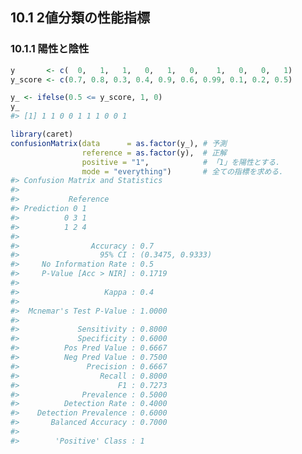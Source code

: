 ## 10.1 2値分類の性能指標

### 10.1.1 陽性と陰性

```r
y       <- c(  0,   1,   1,   0,   1,   0,    1,   0,   0,   1)
y_score <- c(0.7, 0.8, 0.3, 0.4, 0.9, 0.6, 0.99, 0.1, 0.2, 0.5)
```

```r
y_ <- ifelse(0.5 <= y_score, 1, 0)
y_
#> [1] 1 1 0 0 1 1 1 0 0 1
```

```r
library(caret)
confusionMatrix(data      = as.factor(y_), # 予測
                reference = as.factor(y),  # 正解
                positive = "1",            # 「1」を陽性とする．
                mode = "everything")       # 全ての指標を求める．
#> Confusion Matrix and Statistics
#>
#>           Reference
#> Prediction 0 1
#>          0 3 1
#>          1 2 4
#>
#>                Accuracy : 0.7
#>                  95% CI : (0.3475, 0.9333)
#>     No Information Rate : 0.5
#>     P-Value [Acc > NIR] : 0.1719
#>
#>                   Kappa : 0.4
#>
#>  Mcnemar's Test P-Value : 1.0000
#>
#>             Sensitivity : 0.8000
#>             Specificity : 0.6000
#>          Pos Pred Value : 0.6667
#>          Neg Pred Value : 0.7500
#>               Precision : 0.6667
#>                  Recall : 0.8000
#>                      F1 : 0.7273
#>              Prevalence : 0.5000
#>          Detection Rate : 0.4000
#>    Detection Prevalence : 0.6000
#>       Balanced Accuracy : 0.7000
#>
#>        'Positive' Class : 1
```

